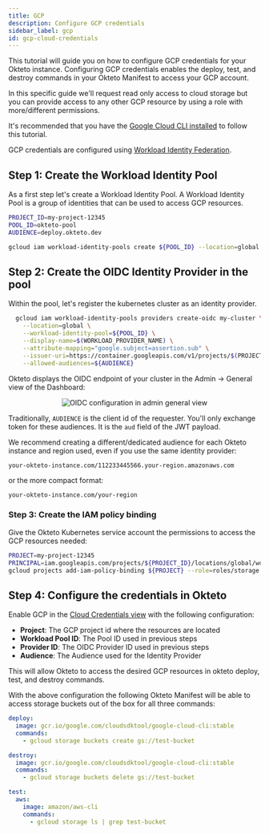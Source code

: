 ```yaml
---
title: GCP
description: Configure GCP credentials
sidebar_label: gcp
id: gcp-cloud-credentials
---
```



This tutorial will guide you on how to configure GCP credentials for your Okteto instance. Configuring GCP credentials enables the deploy, test, and destroy commands in your Okteto Manifest to access your GCP account.

In this specific guide we'll request read only access to cloud storage but you can provide access to any other GCP resource by using a role with more/different permissions.

It's recommended that you have the [Google Cloud CLI installed](https://cloud.google.com/sdk/docs/install) to follow this tutorial.

GCP credentials are configured using [Workload Identity Federation](https://cloud.google.com/iam/docs/workload-identity-federation).


## Step 1: Create the Workload Identity Pool

As a first step let's create a Workload Identity Pool. A Workload Identity Pool is a group of identities that can be used to access GCP resources.

```bash
PROJECT_ID=my-project-12345
POOL_ID=okteto-pool
AUDIENCE=deploy.okteto.dev

gcloud iam workload-identity-pools create ${POOL_ID} --location=global --display-name="Okteto pool"
```

## Step 2: Create the OIDC Identity Provider in the pool

Within the pool, let's register the kubernetes cluster as an identity provider.

```bash
  gcloud iam workload-identity-pools providers create-oidc my-cluster \
    --location=global \
    --workload-identity-pool=${POOL_ID} \
    --display-name=$(WORKLOAD_PROVIDER_NAME) \
    --attribute-mapping="google.subject=assertion.sub" \
    --issuer-uri=https://container.googleapis.com/v1/projects/$(PROJECT)/locations/us-east2/clusters/development \
    --allowed-audiences=${AUDIENCE}
```

Okteto displays the OIDC endpoint of your cluster in the Admin -> General view of the Dashboard:

  <p align="center">
     <Image
       src={require("@site/static/img/amazon-ecr-oidc-config.png").default}
       alt="OIDC configuration in admin general view"
     />
   </p>

Traditionally, `AUDIENCE` is the client id of the requester. You'll only exchange token for these audiences. It is the `aud` field of the JWT payload.

We recommend creating a different/dedicated audience for each Okteto instance and region used, even if you use the same identity provider:

```
your-okteto-instance.com/112233445566.your-region.amazonaws.com
```

or the more compact format:

```
your-okteto-instance.com/your-region
```

### Step 3: Create the IAM policy binding

Give the Okteto Kubernetes service account the permissions to access the GCP resources needed:

```bash
PROJECT=my-project-12345
PRINCIPAL=iam.googleapis.com/projects/${PROJECT_ID}/locations/global/workloadIdentityPools/${POOL_ID}/subject/system:serviceaccount:okteto:okteto
gcloud projects add-iam-policy-binding ${PROJECT} --role=roles/storage.admin --member=principal://${PRINCIPAL} --condition=None
```


## Step 4: Configure the credentials in Okteto

Enable GCP in the [Cloud Credentials view](index.mdx) with the following configuration:

- **Project**: The GCP project id where the resources are located
- **Workload Pool ID**: The Pool ID used in previous steps
- **Provider ID**: The OIDC Provider ID used in previous steps
- **Audience**: The Audience used for the Identity Provider


This will allow Okteto to access the desired GCP resources in okteto deploy, test, and destroy commands.

With the above configuration the following Okteto Manifest will be able to access storage buckets out of the box for all three commands:

```yaml
deploy:
  image: gcr.io/google.com/cloudsdktool/google-cloud-cli:stable
  commands:
    - gcloud storage buckets create gs://test-bucket

destroy:
  image: gcr.io/google.com/cloudsdktool/google-cloud-cli:stable
  commands:
    - gcloud storage buckets delete gs://test-bucket

test:
  aws:
    image: amazon/aws-cli
    commands:
      - gcloud storage ls | grep test-bucket
```